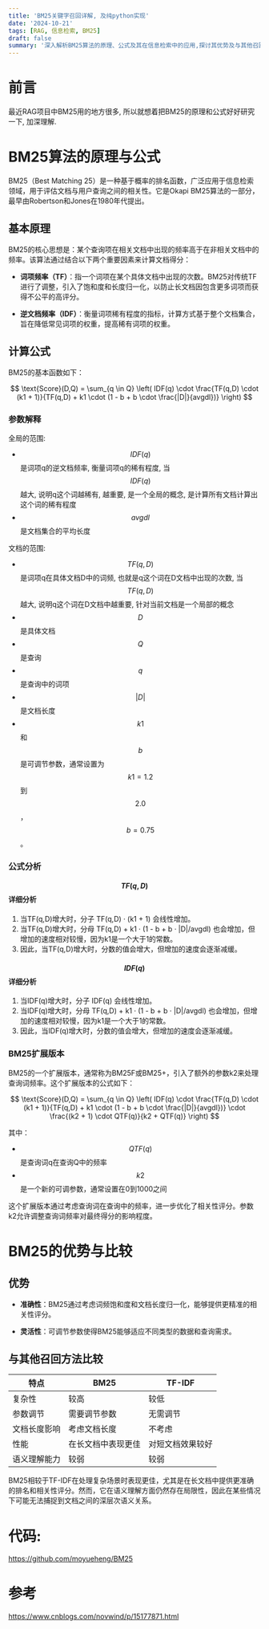 ```yaml
---
title: 'BM25关键字召回详解, 及纯python实现'
date: '2024-10-21'
tags: [RAG, 信息检索, BM25]
draft: false
summary: '深入解析BM25算法的原理、公式及其在信息检索中的应用,探讨其优势及与其他召回方法的比较。'
---
```


# 前言

最近RAG项目中BM25用的地方很多, 所以就想着把BM25的原理和公式好好研究一下, 加深理解.

# BM25算法的原理与公式

BM25（Best Matching 25）是一种基于概率的排名函数，广泛应用于信息检索领域，用于评估文档与用户查询之间的相关性。它是Okapi BM25算法的一部分，最早由Robertson和Jones在1980年代提出。

## 基本原理

BM25的核心思想是：某个查询项在相关文档中出现的频率高于在非相关文档中的频率。该算法通过结合以下两个重要因素来计算文档得分：

- **词项频率（TF）**：指一个词项在某个具体文档中出现的次数。BM25对传统TF进行了调整，引入了饱和度和长度归一化，以防止长文档因包含更多词项而获得不公平的高评分。

- **逆文档频率（IDF）**：衡量词项稀有程度的指标，计算方式基于整个文档集合，旨在降低常见词项的权重，提高稀有词项的权重。

## 计算公式

BM25的基本函数如下：

$$
\text{Score}(D,Q) = \sum_{q \in Q} \left( IDF(q) \cdot \frac{TF(q,D) \cdot (k1 + 1)}{TF(q,D) + k1 \cdot (1 - b + b \cdot \frac{|D|}{avgdl})} \right)
$$

### 参数解释

全局的范围:

- $$ IDF(q) $$ 是词项q的逆文档频率, 衡量词项q的稀有程度, 当 $$ IDF(q) $$ 越大, 说明q这个词越稀有, 越重要, 是一个全局的概念, 是计算所有文档计算出这个词的稀有程度
- $$ avgdl $$ 是文档集合的平均长度

文档的范围:

- $$ TF(q,D) $$ 是词项q在具体文档D中的词频, 也就是q这个词在D文档中出现的次数, 当 $$ TF(q,D) $$ 越大, 说明q这个词在D文档中越重要, 针对当前文档是一个局部的概念
- $$ D $$ 是具体文档
- $$ Q $$ 是查询
- $$ q $$ 是查询中的词项
- $$ |D| $$ 是文档长度
- $$ k1 $$ 和 $$ b $$ 是可调节参数，通常设置为 $$ k1 = 1.2 $$ 到 $$ 2.0 $$，$$ b = 0.75 $$。

### 公式分析

#### $$ TF(q,D) $$ 详细分析

1. 当TF(q,D)增大时，分子 TF(q,D) · (k1 + 1) 会线性增加。
2. 当TF(q,D)增大时，分母 TF(q,D) + k1 · (1 - b + b · |D|/avgdl) 也会增加，但增加的速度相对较慢，因为k1是一个大于1的常数。
3. 因此，当TF(q,D)增大时，分数的值会增大，但增加的速度会逐渐减缓。

#### $$ IDF(q) $$ 详细分析

1. 当IDF(q)增大时，分子 IDF(q) 会线性增加。
2. 当IDF(q)增大时，分母 TF(q,D) + k1 · (1 - b + b · |D|/avgdl) 也会增加，但增加的速度相对较慢，因为k1是一个大于1的常数。
3. 因此，当IDF(q)增大时，分数的值会增大，但增加的速度会逐渐减缓。

### BM25扩展版本

BM25的一个扩展版本，通常称为BM25F或BM25+，引入了额外的参数k2来处理查询词频率。这个扩展版本的公式如下：

$$
\text{Score}(D,Q) = \sum_{q \in Q} \left( IDF(q) \cdot \frac{TF(q,D) \cdot (k1 + 1)}{TF(q,D) + k1 \cdot (1 - b + b \cdot \frac{|D|}{avgdl})} \cdot \frac{(k2 + 1) \cdot QTF(q)}{k2 + QTF(q)} \right)
$$

其中：

- $$ QTF(q) $$ 是查询词q在查询Q中的频率
- $$ k2 $$ 是一个新的可调参数，通常设置在0到1000之间

这个扩展版本通过考虑查询词在查询中的频率，进一步优化了相关性评分。参数k2允许调整查询词频率对最终得分的影响程度。



# BM25的优势与比较

## 优势

- **准确性**：BM25通过考虑词频饱和度和文档长度归一化，能够提供更精准的相关性评分。

- **灵活性**：可调节参数使得BM25能够适应不同类型的数据和查询需求。

## 与其他召回方法比较

| 特点          | BM25                      | TF-IDF                    |
|---------------|---------------------------|---------------------------|
| 复杂性        | 较高                      | 较低                      |
| 参数调节      | 需要调节参数             | 无需调节                 |
| 文档长度影响  | 考虑文档长度             | 不考虑                   |
| 性能          | 在长文档中表现更佳       | 对短文档效果较好         |
| 语义理解能力  | 较弱                      | 较弱                      |

BM25相较于TF-IDF在处理复杂场景时表现更佳，尤其是在长文档中提供更准确的排名和相关性评分。然而，它在语义理解方面仍然存在局限性，因此在某些情况下可能无法捕捉到文档之间的深层次语义关系。

# 代码:

https://github.com/moyueheng/BM25

# 参考
https://www.cnblogs.com/novwind/p/15177871.html

